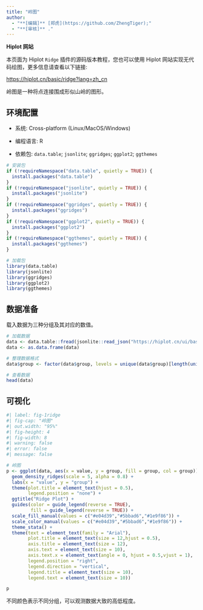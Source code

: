 ```yaml
---
title: "岭图"
author:
  - "**[编辑]** [郑虎](https://github.com/ZhengTiger);"
  - "**[审核]** ."
---
```


::: callout-note
**Hiplot 网站**

本页面为 Hiplot `Ridge` 插件的源码版本教程，您也可以使用 Hiplot 网站实现无代码绘图，更多信息请查看以下链接:

<https://hiplot.cn/basic/ridge?lang=zh_cn>
:::

岭图是一种将点连接围成形似山岭的图形。

## 环境配置

-   系统: Cross-platform (Linux/MacOS/Windows)

-   编程语言: R

-   依赖包: `data.table`; `jsonlite`; `ggridges`; `ggplot2`; `ggthemes`

```r
# 安装包
if (!requireNamespace("data.table", quietly = TRUE)) {
  install.packages("data.table")
}
if (!requireNamespace("jsonlite", quietly = TRUE)) {
  install.packages("jsonlite")
}
if (!requireNamespace("ggridges", quietly = TRUE)) {
  install.packages("ggridges")
}
if (!requireNamespace("ggplot2", quietly = TRUE)) {
  install.packages("ggplot2")
}
if (!requireNamespace("ggthemes", quietly = TRUE)) {
  install.packages("ggthemes")
}

# 加载包
library(data.table)
library(jsonlite)
library(ggridges)
library(ggplot2)
library(ggthemes)
```

## 数据准备

载入数据为三种分组及其对应的数值。

```r
# 加载数据
data <- data.table::fread(jsonlite::read_json("https://hiplot.cn/ui/basic/ridge/data.json")$exampleData$textarea[[1]])
data <- as.data.frame(data)

# 整理数据格式
data$group <- factor(data$group, levels = unique(data$group)[length(unique(data$group)):1])

# 查看数据
head(data)
```

## 可视化

```r
#| label: fig-1ridge
#| fig-cap: "岭图"
#| out.width: "95%"
#| fig-height: 4
#| fig-width: 8
#| warning: false
#| error: false
#| message: false

# 岭图
p <- ggplot(data, aes(x = value, y = group, fill = group, col = group)) +
  geom_density_ridges(scale = 5, alpha = 0.8) +
  labs(x = "value", y = "group") +
  theme(plot.title = element_text(hjust = 0.5),
        legend.position = "none") +
  ggtitle("Ridge Plot") +
  guides(color = guide_legend(reverse = TRUE),
         fill = guide_legend(reverse = TRUE)) +
  scale_fill_manual(values = c("#e04d39","#5bbad6","#1e9f86")) +
  scale_color_manual(values = c("#e04d39","#5bbad6","#1e9f86")) +
  theme_stata() +
  theme(text = element_text(family = "Arial"),
        plot.title = element_text(size = 12,hjust = 0.5),
        axis.title = element_text(size = 12),
        axis.text = element_text(size = 10),
        axis.text.x = element_text(angle = 0, hjust = 0.5,vjust = 1),
        legend.position = "right",
        legend.direction = "vertical",
        legend.title = element_text(size = 10),
        legend.text = element_text(size = 10))

p
```

不同颜色表示不同分组，可以观测数据大致的高低程度。




